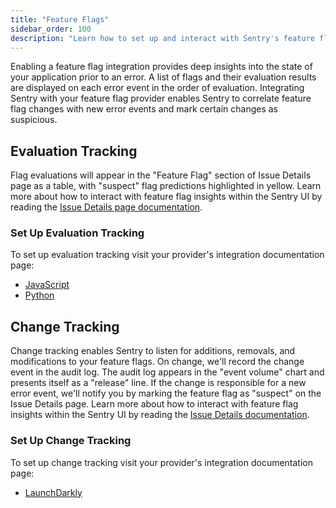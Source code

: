 ```yaml
---
title: "Feature Flags"
sidebar_order: 100
description: "Learn how to set up and interact with Sentry's feature flag evaluation tracking and feature flag change tracking."
---
```


<PlatformContent includePath="feature-flags/prerelease-alert" />

Enabling a feature flag integration provides deep insights into the state of your application prior to an error. A list of flags and their evaluation results are displayed on each error event in the order of evaluation. Integrating Sentry with your feature flag provider enables Sentry to correlate feature flag changes with new error events and mark certain changes as suspicious.

## Evaluation Tracking

Flag evaluations will appear in the "Feature Flag" section of Issue Details page as a table, with "suspect" flag predictions highlighted in yellow. Learn more about how to interact with feature flag insights within the Sentry UI by reading the [Issue Details page documentation](/product/issues/issue-details/#feature-flags).

### Set Up Evaluation Tracking

To set up evaluation tracking visit your provider's integration documentation page:
* [JavaScript](/platforms/javascript/feature-flags/)
* [Python](/platforms/python/feature-flags/)

## Change Tracking

Change tracking enables Sentry to listen for additions, removals, and modifications to your feature flags. On change, we'll record the change event in the audit log. The audit log appears in the "event volume" chart and presents itself as a "release" line. If the change is responsible for a new error event, we'll notify you by marking the feature flag as "suspect" on the Issue Details page. Learn more about how to interact with feature flag insights within the Sentry UI by reading the [Issue Details documentation](/product/issues/issue-details/#feature-flags).

### Set Up Change Tracking

To set up change tracking visit your provider's integration documentation page:
* [LaunchDarkly](/organization/integrations/feature-flag/launchdarkly/#change-tracking)
